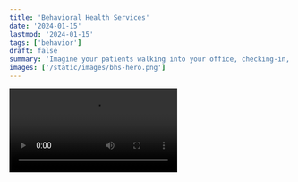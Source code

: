 ```yaml
---
title: 'Behavioral Health Services'
date: '2024-01-15'
lastmod: '2024-01-15'
tags: ['behavior']
draft: false
summary: 'Imagine your patients walking into your office, checking-in, and being handed an electronic tablet containing a few brief customized questions.'
images: ['/static/images/bhs-hero.png']
---
```


<video controls>
  <source
    src="https://github.com/darkepacific/rx4life/blob/main/public/static/In-Office_Screening_V01.1.mp4"
    type="video/mp4"
  />
</video>